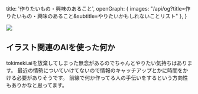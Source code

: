   title: '作りたいもの・興味のあること', openGraph: { images: "/api/og?title=作りたいもの・興味のあること&subtitle=やりたいかもしれないことリスト" },
}

<Image src="/api/og?title=作りたいもの・興味のあること&subtitle=やりたいかもしれないことリスト" />

## イラスト関連のAIを使った何か

tokimeki.aiを放棄してしまった無念があるのでちゃんとやりたい気持ちはあります。
最近の情勢についていけてないので情報のキャッチアップとかに時間をかける必要がありそうです。
前線で何か作ってる人の手伝いをするという方向性もありかなと思ってます。
